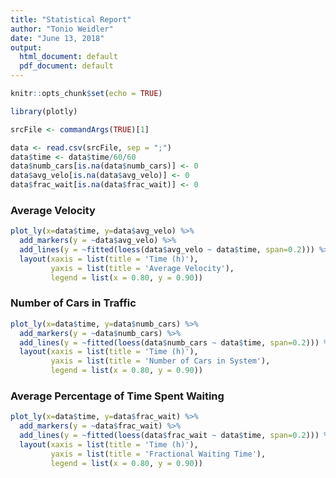 ```yaml
---
title: "Statistical Report"
author: "Tonio Weidler"
date: "June 13, 2018"
output:
  html_document: default
  pdf_document: default
---
```


```r
knitr::opts_chunk$set(echo = TRUE)

library(plotly)
```

```r
srcFile <- commandArgs(TRUE)[1]

data <- read.csv(srcFile, sep = ";")
data$time <- data$time/60/60
data$numb_cars[is.na(data$numb_cars)] <- 0
data$avg_velo[is.na(data$avg_velo)] <- 0
data$frac_wait[is.na(data$frac_wait)] <- 0
```

### Average Velocity
```r
plot_ly(x=data$time, y=data$avg_velo) %>%
  add_markers(y = ~data$avg_velo) %>%
  add_lines(y = ~fitted(loess(data$avg_velo ~ data$time, span=0.2))) %>%
  layout(xaxis = list(title = 'Time (h)'),
         yaxis = list(title = 'Average Velocity'),
         legend = list(x = 0.80, y = 0.90))
```

### Number of Cars in Traffic
```r
plot_ly(x=data$time, y=data$numb_cars) %>%
  add_markers(y = ~data$numb_cars) %>%
  add_lines(y = ~fitted(loess(data$numb_cars ~ data$time, span=0.2))) %>%
  layout(xaxis = list(title = 'Time (h)'),
         yaxis = list(title = 'Number of Cars in System'),
         legend = list(x = 0.80, y = 0.90))
```

### Average Percentage of Time Spent Waiting
```r
plot_ly(x=data$time, y=data$frac_wait) %>%
  add_markers(y = ~data$frac_wait) %>%
  add_lines(y = ~fitted(loess(data$frac_wait ~ data$time, span=0.2))) %>%
  layout(xaxis = list(title = 'Time (h)'),
         yaxis = list(title = 'Fractional Waiting Time'),
         legend = list(x = 0.80, y = 0.90))

```